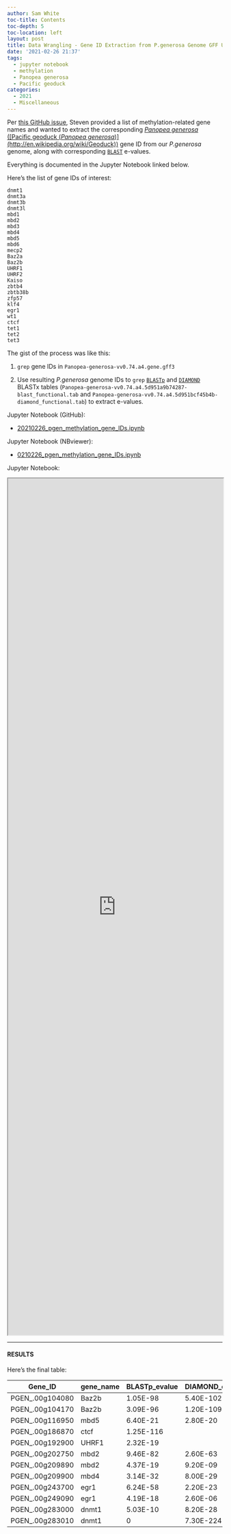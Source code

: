 ```yaml
---
author: Sam White
toc-title: Contents
toc-depth: 5
toc-location: left
layout: post
title: Data Wrangling - Gene ID Extraction from P.generosa Genome GFF Using Methylation Machinery Gene IDs
date: '2021-02-26 21:37'
tags:
  - jupyter notebook
  - methylation
  - Panopea generosa
  - Pacific geoduck
categories:
  - 2021
  - Miscellaneous
---
```

Per [this GitHub issue](https://github.com/RobertsLab/resources/issues/1116), Steven provided a list of methylation-related gene names and wanted to extract the corresponding [_Panopea generosa_ ([Pacific geoduck (_Panopea generosa_)](http://en.wikipedia.org/wiki/Geoduck))](http://en.wikipedia.org/wiki/Geoduck) gene ID from our _P.generosa_ genome, along with corresponding [`BLAST`](https://www.ncbi.nlm.nih.gov/books/NBK279690/) e-values.

Everything is documented in the Jupyter Notebook linked below.

Here's the list of gene IDs of interest:

```
dnmt1
dnmt3a
dnmt3b
dnmt3l
mbd1
mbd2
mbd3
mbd4
mbd5
mbd6
mecp2
Baz2a
Baz2b
UHRF1
UHRF2
Kaiso
zbtb4
zbtb38b
zfp57
klf4
egr1
wt1
ctcf
tet1
tet2
tet3
```

The gist of the process was like this:

1. `grep` gene IDs in `Panopea-generosa-vv0.74.a4.gene.gff3`

2. Use resulting _P.generosa_ genome IDs to `grep` [`BLASTp`](https://www.ncbi.nlm.nih.gov/books/NBK279690/) and [`DIAMOND`](https://github.com/bbuchfink/diamond) BLASTx tables (`Panopea-generosa-vv0.74.a4.5d951a9b74287-blast_functional.tab` and `Panopea-generosa-vv0.74.a4.5d951bcf45b4b-diamond_functional.tab`) to extract e-values.

Jupyter Notebook (GitHub):

- [20210226_pgen_methylation_gene_IDs.ipynb](https://github.com/RobertsLab/code/blob/master/notebooks/sam/20210226_pgen_methylation_gene_IDs.ipynb)

Jupyter Notebook (NBviewer):

- [0210226_pgen_methylation_gene_IDs.ipynb](https://nbviewer.jupyter.org/github/RobertsLab/code/blob/master/notebooks/sam/20210226_pgen_methylation_gene_IDs.ipynb)

Jupyter Notebook:

<iframe src="https://nbviewer.jupyter.org/github/RobertsLab/code/blob/master/notebooks/sam/20210226_pgen_methylation_gene_IDs.ipynb" width="100%" height="2000" scrolling="yes"></iframe>


---

#### RESULTS

Here's the final table:

| Gene_ID         | gene_name | BLASTp_evalue | DIAMOND_evalue |
|-----------------|-----------|---------------|----------------|
| PGEN_.00g104080 | Baz2b     | 1.05E-98      | 5.40E-102      |
| PGEN_.00g104170 | Baz2b     | 3.09E-96      | 1.20E-109      |
| PGEN_.00g116950 | mbd5      | 6.40E-21      | 2.80E-20       |
| PGEN_.00g186870 | ctcf      | 1.25E-116     |                |
| PGEN_.00g192900 | UHRF1     | 2.32E-19      |                |
| PGEN_.00g202750 | mbd2      | 9.46E-82      | 2.60E-63       |
| PGEN_.00g209890 | mbd2      | 4.37E-19      | 9.20E-09       |
| PGEN_.00g209900 | mbd4      | 3.14E-32      | 8.00E-29       |
| PGEN_.00g243700 | egr1      | 6.24E-58      | 2.20E-23       |
| PGEN_.00g249090 | egr1      | 4.19E-18      | 2.60E-06       |
| PGEN_.00g283000 | dnmt1     | 5.03E-10      | 8.20E-28       |
| PGEN_.00g283010 | dnmt1     | 0             | 7.30E-224      |